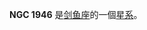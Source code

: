 {{NGCInfoBox|NGCID=NGC 1946|發現者=約翰·弗里德里希·威廉·赫歇爾|發現日期=1837年1月3日|其他編號=ESO 85-SC84|曆元=J2000.0|赤經=5時25分16.4秒
|赤緯=-66°23'41"|星座=剑鱼座|星體=星系|星等=12.6|表面亮度=|藍等=12.7}}

'''NGC 1946''' 是[[剑鱼座|剑鱼座]]的一個[[星系|星系]]。

{{NGCReference|1946}}
{{Catalogs|NGC=1946}}